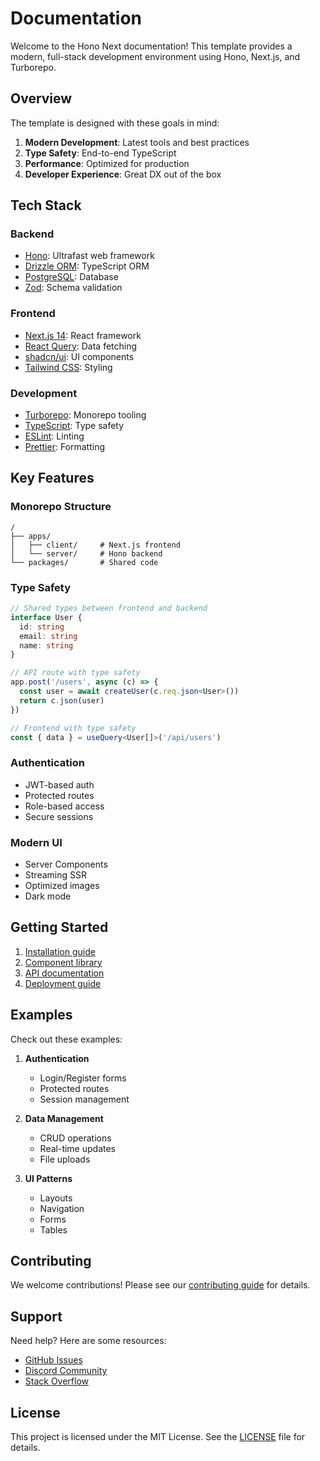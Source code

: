 # Documentation

Welcome to the Hono Next documentation! This template provides a modern, full-stack development environment using Hono, Next.js, and Turborepo.

## Overview

The template is designed with these goals in mind:

1. **Modern Development**: Latest tools and best practices
2. **Type Safety**: End-to-end TypeScript
3. **Performance**: Optimized for production
4. **Developer Experience**: Great DX out of the box

## Tech Stack

### Backend

- [Hono](https://hono.dev/): Ultrafast web framework
- [Drizzle ORM](https://orm.drizzle.team/): TypeScript ORM
- [PostgreSQL](https://www.postgresql.org/): Database
- [Zod](https://zod.dev/): Schema validation

### Frontend

- [Next.js 14](https://nextjs.org/): React framework
- [React Query](https://tanstack.com/query/): Data fetching
- [shadcn/ui](https://ui.shadcn.com/): UI components
- [Tailwind CSS](https://tailwindcss.com/): Styling

### Development

- [Turborepo](https://turbo.build/): Monorepo tooling
- [TypeScript](https://www.typescriptlang.org/): Type safety
- [ESLint](https://eslint.org/): Linting
- [Prettier](https://prettier.io/): Formatting

## Key Features

### Monorepo Structure

```
/
├── apps/
│   ├── client/     # Next.js frontend
│   └── server/     # Hono backend
└── packages/       # Shared code
```

### Type Safety

```typescript
// Shared types between frontend and backend
interface User {
  id: string
  email: string
  name: string
}

// API route with type safety
app.post('/users', async (c) => {
  const user = await createUser(c.req.json<User>())
  return c.json(user)
})

// Frontend with type safety
const { data } = useQuery<User[]>('/api/users')
```

### Authentication

- JWT-based auth
- Protected routes
- Role-based access
- Secure sessions

### Modern UI

- Server Components
- Streaming SSR
- Optimized images
- Dark mode

## Getting Started

1. [Installation guide](/docs/getting-started)
2. [Component library](/docs/components)
3. [API documentation](/docs/api)
4. [Deployment guide](/docs/deployment)

## Examples

Check out these examples:

1. **Authentication**
   - Login/Register forms
   - Protected routes
   - Session management

2. **Data Management**
   - CRUD operations
   - Real-time updates
   - File uploads

3. **UI Patterns**
   - Layouts
   - Navigation
   - Forms
   - Tables

## Contributing

We welcome contributions! Please see our [contributing guide](https://github.com/agustinl/hono-next/blob/main/CONTRIBUTING.md) for details.

## Support

Need help? Here are some resources:

- [GitHub Issues](https://github.com/agustinl/hono-next/issues)
- [Discord Community](https://discord.gg/hono-next)
- [Stack Overflow](https://stackoverflow.com/questions/tagged/hono-next)

## License

This project is licensed under the MIT License. See the [LICENSE](https://github.com/agustinl/hono-next/blob/main/LICENSE) file for details.
